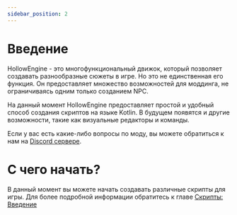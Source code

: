 ```yaml
---
sidebar_position: 2
---
```


# Введение

HollowEngine - это многофункциональный движок, который позволяет создавать разнообразные сюжеты в игре. Но это не единственная его функция. Он предоставляет множество возможностей для моддинга, не ограничиваясь одним только созданием NPC.

На данный момент HollowEngine предоставляет простой и удобный способ создания скриптов на языке Kotlin. В будущем появятся и другие возможности, такие как визуальные редакторы и команды.

Если у вас есть какие-либо вопросы по моду, вы можете обратиться к нам на [Discord сервере](https://discord.gg/qKpPhkwGCY).

# С чего начать?

В данный момент вы можете начать создавать различные скрипты для игры. Для более подробной информации обратитесь к главе [Скрипты: Введение](.scripting/introducion)